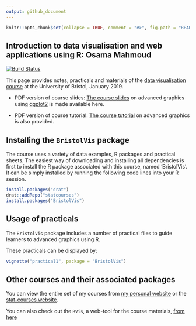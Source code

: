 ```yaml
---
output: github_document
---
```

<!-- README.md is generated from README.Rmd. Please edit that file -->

```r
knitr::opts_chunk$set(collapse = TRUE, comment = "#>", fig.path = "README-")
```

## Introduction to data visualisation and web applications using R: Osama Mahmoud

[![Build Status](https://travis-ci.org/Osmahmoud/essexBigdata.svg?branch=master)](https://travis-ci.org/Osmahmoud/essexBigdata)

This page provides notes, practicals and materials of the [data visualisation course](http://www.bristol.ac.uk/medical-school/study/short-courses/Introduction-to-Data-Visualisation-and-Web-Applications-Using-R/) at the University of Bristol, January 2019.

  * PDF version of course slides:
[The course slides](https://raw.githubusercontent.com/statcourses/BristolVis/master/slides.pdf) on advanced graphics using  [ggplot2](https://cran.r-project.org/web/packages/ggplot2/) is made available here.

  * PDF version of course tutorial:
[The course tutorial](https://raw.githubusercontent.com/statcourses/BristolVis/master/tutorial.pdf) on advanced graphics is also provided.

## Installing the `BristolVis` package

The course uses a variety of data examples, R packages and practical sheets. The easiest way of downloading and installing all dependencies is first to install the R package associated with this course, named 'BristolVis'. It can be simply installed by running the following code lines into your R session. 

```r
install.packages("drat")
drat::addRepo("statcourses")
install.packages("BristolVis")
```

## Usage of practicals

The `BristolVis` package includes a number of practical files to guide learners to advanced graphics using R.

These practicals can be displayed by:
```r
vignette("practical1", package = "BristolVis")
```

## Other courses and their associated packages

You can view the entire set of my courses from [my personal website](http://osmahmoud.com/R-courses/) or the [stat-courses website](https://statcourses.github.io/).

You can also check out the `RVis`, a web-tool for the course materials, [from here](http://bristol-medical-stat.bristol.ac.uk:3838/RVis/)
